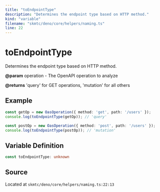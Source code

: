 ```yaml
---
title: "toEndpointType"
description: "Determines the endpoint type based on HTTP method."
kind: "variable"
filename: "skmtc/deno/core/helpers/naming.ts"
line: 22
---
```


# toEndpointType

Determines the endpoint type based on HTTP method.


**@param** operation - The OpenAPI operation to analyze

**@returns** 'query' for GET operations, 'mutation' for all others


## Example

```typescript
const getOp = new OasOperation({ method: 'get', path: '/users' });
console.log(toEndpointType(getOp)); // 'query'

const postOp = new OasOperation({ method: 'post', path: '/users' });
console.log(toEndpointType(postOp)); // 'mutation'
```

## Variable Definition

```typescript
const toEndpointType: unknown
```

## Source

Located at `skmtc/deno/core/helpers/naming.ts:22:13`
